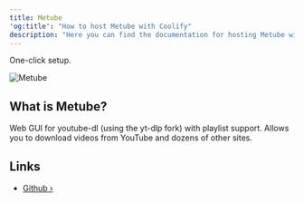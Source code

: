```yaml
---
title: Metube
'og:title': "How to host Metube with Coolify"
description: "Here you can find the documentation for hosting Metube with Coolify."
---
```


<Check>One-click setup.</Check>

![Metube](https://github.com/alexta69/metube/raw/master/screenshot.gif)

## What is Metube?
Web GUI for youtube-dl (using the yt-dlp fork) with playlist support. Allows you to download videos from YouTube and dozens of other sites.

## Links
- [Github ›](https://github.com/alexta69/metube)